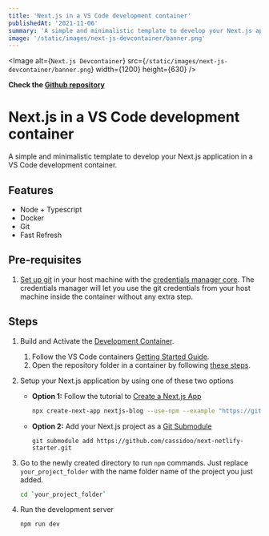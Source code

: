 ```yaml
---
title: 'Next.js in a VS Code development container'
publishedAt: '2021-11-06'
summary: 'A simple and minimalistic template to develop your Next.js application in a VS Code development container..'
image: '/static/images/next-js-devcontainer/banner.png'
---
```


<Image
  alt={`Next.js Devcontainer`}
  src={`/static/images/next-js-devcontainer/banner.png`}
  width={1200}
  height={630}
/>

**Check the [Github repository](https://github.com/FranciscoMoretti/nextjs-devcontainer)**

# Next.js in a VS Code development container
A simple and minimalistic template to develop your Next.js application in a VS Code development container.

## Features
- Node + Typescript
- Docker
- Git
- Fast Refresh


## Pre-requisites
1. [Set up git](https://git-scm.com/book/en/v2/Getting-Started-Installing-Git) in your host machine with the [credentials manager core](https://github.com/microsoft/Git-Credential-Manager-Core). The credentials manager will let you use the git credentials from your host machine inside the container without any extra step.

## Steps
1. Build and Activate the [Development Container](https://code.visualstudio.com/docs/remote/containers).
   1. Follow the VS Code containers [Getting Started Guide](https://code.visualstudio.com/docs/remote/containers#_getting-started).
   2. Open the repository folder in a container by following [these steps](https://code.visualstudio.com/docs/remote/containers#_quick-start-open-an-existing-folder-in-a-container).
2. Setup your Next.js application by using one of these two options
   - **Option 1:** Follow the tutorial to [Create a Next.js App](https://nextjs.org/learn/basics/create-nextjs-app)
      ```bash
      npx create-next-app nextjs-blog --use-npm --example "https://github.com/vercel/next-learn/tree/master/basics/learn-starter"
      ```
   - **Option 2:** Add your Next.js project as a [Git Submodule](https://git-scm.com/book/en/v2/Git-Tools-Submodules)
      ```
      git submodule add https://github.com/cassidoo/next-netlify-starter.git
      ```

3. Go to the newly created directory to run `npm` commands. Just replace `your_project_folder` with the name folder name of the project you just added.
   ```bash
   cd `your_project_folder`
   ```
4. Run the development server
   ```bash
   npm run dev
   ```